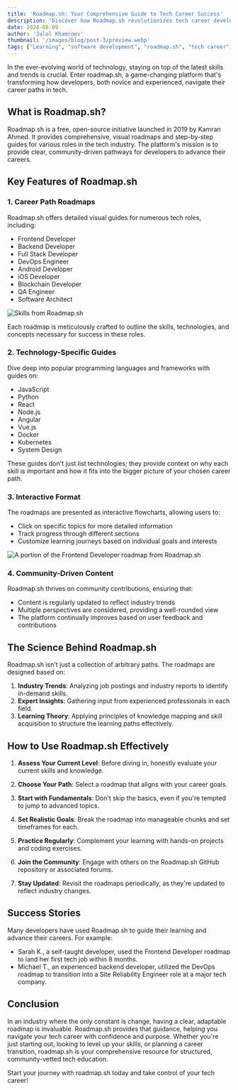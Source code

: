 ```yaml
---
title: 'Roadmap.sh: Your Comprehensive Guide to Tech Career Success'
description: 'Discover how Roadmap.sh revolutionizes tech career development with interactive, community-driven guides for various roles. Learn about its key features, science-backed approach, and tips for effective use in navigating your path to success in the ever-evolving tech industry.'
date: 2024-08-09
author: 'Jalol Khamroev'
thumbnail: '/images/blog/post-3/preview.webp'
tags: ["Learning", "software development", "roadmap.sh", "tech career", "tech education", "interactive learning", "community-driven", "education", "developer roadmap"]
---
```


In the ever-evolving world of technology, staying on top of the latest skills and trends is crucial. Enter roadmap.sh, a game-changing platform that's transforming how developers, both novice and experienced, navigate their career paths in tech.

## What is Roadmap.sh?

Roadmap.sh is a free, open-source initiative launched in 2019 by Kamran Ahmed. It provides comprehensive, visual roadmaps and step-by-step guides for various roles in the tech industry. The platform's mission is to provide clear, community-driven pathways for developers to advance their careers.

## Key Features of Roadmap.sh

### 1. Career Path Roadmaps

Roadmap.sh offers detailed visual guides for numerous tech roles, including:

- Frontend Developer
- Backend Developer
- Full Stack Developer
- DevOps Engineer
- Android Developer
- iOS Developer
- Blockchain Developer
- QA Engineer
- Software Architect

<img src="/images/blog/post-3/image-1.webp" alt="Skills from Roadmap.sh" class="max-h-[400px] w-auto mx-auto border border-zinc-400" />

Each roadmap is meticulously crafted to outline the skills, technologies, and concepts necessary for success in these roles.

### 2. Technology-Specific Guides

Dive deep into popular programming languages and frameworks with guides on:

- JavaScript
- Python
- React
- Node.js
- Angular
- Vue.js
- Docker
- Kubernetes
- System Design

These guides don't just list technologies; they provide context on why each skill is important and how it fits into the bigger picture of your chosen career path.

### 3. Interactive Format

The roadmaps are presented as interactive flowcharts, allowing users to:

- Click on specific topics for more detailed information
- Track progress through different sections
- Customize learning journeys based on individual goals and interests

<img src="/images/blog/post-3/image-2.webp" alt="A portion of the Frontend Developer roadmap from Roadmap.sh" class="max-h-[400px] w-auto mx-auto border border-zinc-400" />

### 4. Community-Driven Content

Roadmap.sh thrives on community contributions, ensuring that:

- Content is regularly updated to reflect industry trends
- Multiple perspectives are considered, providing a well-rounded view
- The platform continually improves based on user feedback and contributions

## The Science Behind Roadmap.sh

Roadmap.sh isn't just a collection of arbitrary paths. The roadmaps are designed based on:

1. **Industry Trends**: Analyzing job postings and industry reports to identify in-demand skills.
2. **Expert Insights**: Gathering input from experienced professionals in each field.
3. **Learning Theory**: Applying principles of knowledge mapping and skill acquisition to structure the learning paths effectively.

## How to Use Roadmap.sh Effectively

1. **Assess Your Current Level**: Before diving in, honestly evaluate your current skills and knowledge.

2. **Choose Your Path**: Select a roadmap that aligns with your career goals.

3. **Start with Fundamentals**: Don't skip the basics, even if you're tempted to jump to advanced topics.

4. **Set Realistic Goals**: Break the roadmap into manageable chunks and set timeframes for each.

5. **Practice Regularly**: Complement your learning with hands-on projects and coding exercises.

6. **Join the Community**: Engage with others on the Roadmap.sh GitHub repository or associated forums.

7. **Stay Updated**: Revisit the roadmaps periodically, as they're updated to reflect industry changes.

## Success Stories

Many developers have used Roadmap.sh to guide their learning and advance their careers. For example:

- Sarah K., a self-taught developer, used the Frontend Developer roadmap to land her first tech job within 8 months.
- Michael T., an experienced backend developer, utilized the DevOps roadmap to transition into a Site Reliability Engineer role at a major tech company.

## Conclusion

In an industry where the only constant is change, having a clear, adaptable roadmap is invaluable. Roadmap.sh provides that guidance, helping you navigate your tech career with confidence and purpose. Whether you're just starting out, looking to level up your skills, or planning a career transition, roadmap.sh is your comprehensive resource for structured, community-vetted tech education.

Start your journey with roadmap.sh today and take control of your tech career!
